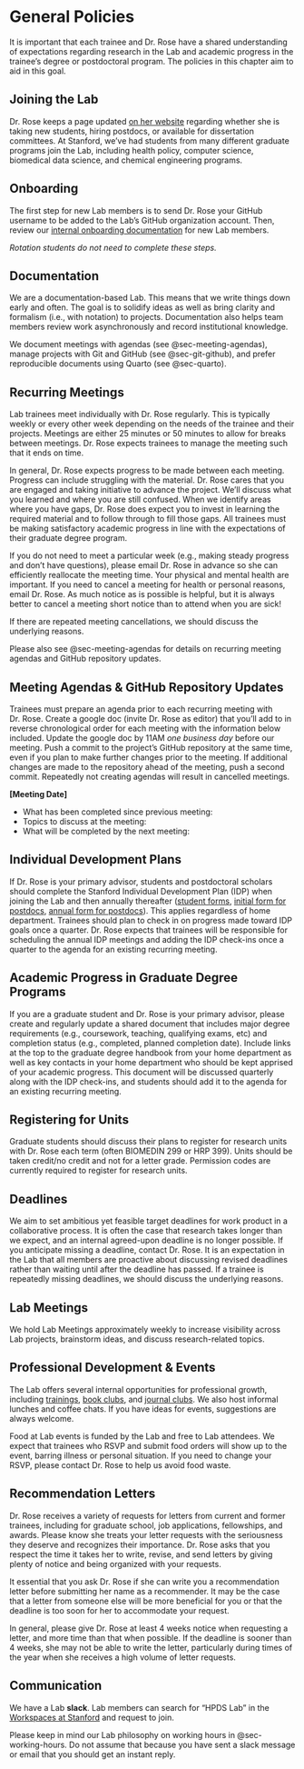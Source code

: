 # General Policies

It is important that each trainee and Dr. Rose have a shared understanding of expectations regarding research in the Lab and academic progress in the trainee's degree or postdoctoral program. The policies in this chapter aim to aid in this goal.

## Joining the Lab

Dr. Rose keeps a page updated [on her website](http://drsherrirose.org/new-students-and-postdocs) regarding whether she is taking new students, hiring postdocs, or available for dissertation committees. At Stanford, we've had students from many different graduate programs join the Lab, including health policy, computer science, biomedical data science, and chemical engineering programs.

## Onboarding

The first step for new Lab members is to send Dr. Rose your GitHub username to be added to the Lab’s GitHub organization account. Then, review our [internal onboarding documentation](https://github.com/StanfordHPDS/onboarding) for new Lab members.

*Rotation students do not need to complete these steps.*

## Documentation

We are a documentation-based Lab. This means that we write things down early and often. The goal is to solidify ideas as well as bring clarity and formalism (i.e., with notation) to projects. Documentation also helps team members review work asynchronously and record institutional knowledge.

We document meetings with agendas (see @sec-meeting-agendas), manage projects with Git and GitHub (see @sec-git-github), and prefer reproducible documents using Quarto (see @sec-quarto).

## Recurring Meetings

Lab trainees meet individually with Dr. Rose regularly. This is typically weekly or every other week depending on the needs of the trainee and their projects. Meetings are either 25 minutes or 50 minutes to allow for breaks between meetings. Dr. Rose expects trainees to manage the meeting such that it ends on time.

In general, Dr. Rose expects progress to be made between each meeting. Progress can include struggling with the material. Dr. Rose cares that you are engaged and taking initiative to advance the project. We’ll discuss what you learned and where you are still confused. When we identify areas where you have gaps, Dr. Rose does expect you to invest in learning the required material and to follow through to fill those gaps. All trainees must be making satisfactory academic progress in line with the expectations of their graduate degree program.

If you do not need to meet a particular week (e.g., making steady progress and don't have questions), please email Dr. Rose in advance so she can efficiently reallocate the meeting time. Your physical and mental health are important. If you need to cancel a meeting for health or personal reasons, email Dr. Rose. As much notice as is possible is helpful, but it is always better to cancel a meeting short notice than to attend when you are sick!

If there are repeated meeting cancellations, we should discuss the underlying reasons.

Please also see @sec-meeting-agendas for details on recurring meeting agendas and GitHub repository updates.

## Meeting Agendas & GitHub Repository Updates {#sec-meeting-agendas}

Trainees must prepare an agenda prior to each recurring meeting with Dr. Rose. Create a google doc (invite Dr. Rose as editor) that you’ll add to in reverse chronological order for each meeting with the information below included. Update the google doc by 11AM *one business day* before our meeting. Push a commit to the project's GitHub repository at the same time, even if you plan to make further changes prior to the meeting. If additional changes are made to the repository ahead of the meeting, push a second commit. Repeatedly not creating agendas will result in cancelled meetings.

**\[Meeting Date\]**

-   What has been completed since previous meeting:
-   Topics to discuss at the meeting:
-   What will be completed by the next meeting:

## Individual Development Plans

If Dr. Rose is your primary advisor, students and postdoctoral scholars should complete the Stanford Individual Development Plan (IDP) when joining the Lab and then annually thereafter ([student forms](https://oge.stanford.edu/academics/idp/forms/), [initial form for postdocs](https://postdocs.stanford.edu/sites/default/files/opa_idp-initial_0.pdf), [annual form for postdocs](https://postdocs.stanford.edu/sites/default/files/opa_idp-annual_0.pdf)). This applies regardless of home department. Trainees should plan to check in on progress made toward IDP goals once a quarter. Dr. Rose expects that trainees will be responsible for scheduling the annual IDP meetings and adding the IDP check-ins once a quarter to the agenda for an existing recurring meeting.

## Academic Progress in Graduate Degree Programs

If you are a graduate student and Dr. Rose is your primary advisor, please create and regularly update a shared document that includes major degree requirements (e.g., coursework, teaching, qualifying exams, etc) and completion status (e.g., completed, planned completion date). Include links at the top to the graduate degree handbook from your home department as well as key contacts in your home department who should be kept apprised of your academic progress. This document will be discussed quarterly along with the IDP check-ins, and students should add it to the agenda for an existing recurring meeting.

## Registering for Units

Graduate students should discuss their plans to register for research units with Dr. Rose each term (often BIOMEDIN 299 or HRP 399). Units should be taken credit/no credit and not for a letter grade. Permission codes are currently required to register for research units.

## Deadlines

We aim to set ambitious yet feasible target deadlines for work product in a collaborative process. It is often the case that research takes longer than we expect, and an internal agreed-upon deadline is no longer possible. If you anticipate missing a deadline, contact Dr. Rose. It is an expectation in the Lab that all members are proactive about discussing revised deadlines rather than waiting until after the deadline has passed. If a trainee is repeatedly missing deadlines, we should discuss the underlying reasons.

## Lab Meetings

We hold Lab Meetings approximately weekly to increase visibility across Lab projects, brainstorm ideas, and discuss research-related topics.

## Professional Development & Events

The Lab offers several internal opportunities for professional growth, including [trainings](https://github.com/StanfordHPDS/training), [book clubs](https://github.com/StanfordHPDS/hpds_book_club), and [journal clubs](https://github.com/StanfordHPDS/hpds_journal_club). We also host informal lunches and coffee chats. If you have ideas for events, suggestions are always welcome.

Food at Lab events is funded by the Lab and free to Lab attendees. We expect that trainees who RSVP and submit food orders will show up to the event, barring illness or personal situation. If you need to change your RSVP, please contact Dr. Rose to help us avoid food waste.

## Recommendation Letters

Dr. Rose receives a variety of requests for letters from current and former trainees, including for graduate school, job applications, fellowships, and awards. Please know she treats your letter requests with the seriousness they deserve and recognizes their importance. Dr. Rose asks that you respect the time it takes her to write, revise, and send letters by giving plenty of notice and being organized with your requests.

It essential that you ask Dr. Rose if she can write you a recommendation letter before submitting her name as a recommender. It may be the case that a letter from someone else will be more beneficial for you or that the deadline is too soon for her to accommodate your request.

In general, please give Dr. Rose at least 4 weeks notice when requesting a letter, and more time than that when possible. If the deadline is sooner than 4 weeks, she may not be able to write the letter, particularly during times of the year when she receives a high volume of letter requests.

## Communication

We have a Lab **slack**. Lab members can search for "HPDS Lab" in the [Workspaces at Stanford](https://stanford.enterprise.slack.com/) and request to join.

Please keep in mind our Lab philosophy on working hours in @sec-working-hours. Do not assume that because you have sent a slack message or email that you should get an instant reply.
